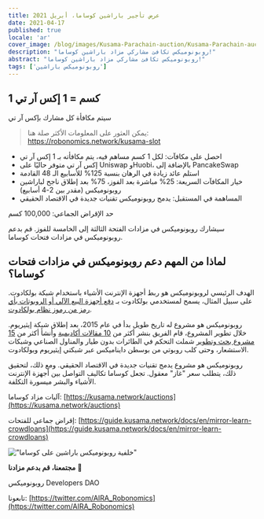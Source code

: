 ```yaml
---
title: عرض تأجير باراشين كوساما، أبريل 2021
date: 2021-04-17
published: true
locale: 'ar'
cover_image: /blog/images/Kusama-Parachain-auction/Kusama-Parachain-auction.jpg
description: "روبونوميكس تكافئ مشاركي مزاد باراشين كوساما!"
abstract: "روبونوميكس تكافئ مشاركي مزاد باراشين كوساما!"
tags: ['روبونوميكس باراشين']
---
```


<div class="animate-inside">

## 1 كسم = 1 إكس آر تي

</div>

<div class="text_abstract layout layout__text animate post_abstract in-viewport animate-inside">

سيتم مكافأة كل مشارك بإكس آر تي

</div>

> يمكن العثور على المعلومات الأكثر صلة هنا: https://robonomics.network/kusama-slot

- احصل على مكافآت: لكل 1 كسم مساهم فيه، يتم مكافأته بـ 1 إكس آر تي
- إكس آر تي متوفر حاليًا على Uniswap وHuobi، بالإضافة إلى PancakeSwap
- استلم عائد زيادة في الرهان بنسبة 125% للأسابيع الـ 48 القادمة
- خيار المكافآت السريعة: 25% مباشرة بعد الفوز، 75% بعد إطلاق ناجح لباراشين روبونوميكس (مقدر بين 2-4 أسابيع)
- المساهمة في المستقبل: يدمج روبونوميكس تقنيات جديدة في الاقتصاد الحقيقي

حد الإقراض الجماعي: 100,000 كسم

سيشارك روبونوميكس في مزادات الفتحة الثالثة إلى الخامسة للفوز. قم بدعم روبونوميكس في مزادات فتحات كوساما.

<section class="animate-inside">

## لماذا من المهم دعم روبونوميكس في مزادات فتحات كوساما؟

</section>

الهدف الرئيسي لروبونوميكس هو ربط أجهزة الإنترنت الأشياء باستخدام شبكة بولكادوت. على سبيل المثال، يسمح لمستخدمي بولكادوت بـ [دفع أجهزة البيع الآلي أو الروبوتات بأي رمز من رموز نظام بولكادوت](https://robonomics.network/blog/robobank-introduction/).

روبونوميكس هو مشروع له تاريخ طويل بدأ في عام 2015، بعد إطلاق شبكة إيثيريوم. خلال تطوير المشروع، قام الفريق بنشر أكثر من [10 مقالات أكاديمية](https://robonomics.network/community#science) وأنشأ أكثر من [15 مشروع بحث وتطوير](https://wiki.robonomics.network/docs/en/r-and-d-based-on-robonomics-network/) شملت التحكم في الطائرات بدون طيار والمناول الصناعي وشبكات الاستشعار، وحتى كلب روبوتي من بوسطن دايناميكس عبر شبكتي إيثيريوم وبولكادوت.

روبونوميكس هو مشروع يدمج تقنيات جديدة في الاقتصاد الحقيقي. ومع ذلك، لتحقيق ذلك، يتطلب سعر "غاز" معقول. تجعل كوساما تكاليف التواصل بين أجهزة الإنترنت الأشياء والبشر ميسورة التكلفة.

آليات مزاد كوساما: [https://kusama.network/auctions](https://kusama.network/auctions)

إقراض جماعي للفتحات: [https://guide.kusama.network/docs/en/mirror-learn-crowdloans](https://guide.kusama.network/docs/en/mirror-learn-crowdloans)

<section class="animate-inside">

!["خلفية روبونوميكس باراشين على كوساما"](/blog/images/Kusama-Parachain-auction/wallpaper_KUSAMA_6.jpg)

</section>

**مجتمعنا، قم بدعم مزادنا** 🦾

روبونوميكس Developers DAO

تابعونا: [https://twitter.com/AIRA_Robonomics](https://twitter.com/AIRA_Robonomics)